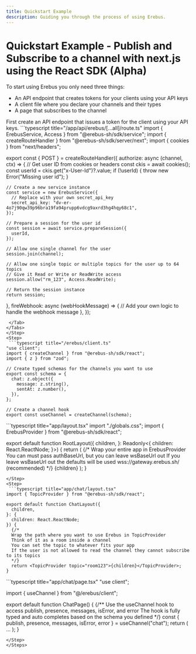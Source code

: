 ```yaml
---
title: Quickstart Example
description: Guiding you through the process of using Erebus.
---
```



# Quickstart Example - Publish and Subscribe to a channel with next.js using the React SDK (Alpha)
To start using Erebus you only need three things:
- An API endpoint that creates tokens for your clients using your API keys
- A client file where you declare your channels and their types
- A page that subscribes to the channel

<Steps>

<Step>
First create an API endpoint that issues a token for the client using your API keys.
<Tabs items={["next-js"]}>
  <Tab value="next-js">
 ```typescript title="/app/api/erebus/[...all]/route.ts"
import { ErebusService, Access } from "@erebus-sh/sdk/service";
import { createRouteHandler } from "@erebus-sh/sdk/server/next";
import { cookies } from "next/headers";

export const { POST } = createRouteHandler({
  authorize: async (channel, ctx) => {
    // Get user ID from cookies or headers
    const ckis = await cookies();
    const userId = ckis.get("x-User-Id")?.value;
    if (!userId) {
      throw new Error("Missing user id");
    }

    // Create a new service instance
    const service = new ErebusService({
      // Replace with your own secret_api_key
      secret_api_key: "dv-er-4o7j90qw39p96bra19fa94prupp6vdcg9axrd3hg4hqy68c1",
    });

    // Prepare a session for the user id
    const session = await service.prepareSession({
      userId,
    });

    // Allow one single channel for the user
    session.join(channel);

    // Allow one single topic or multiple topics for the user up to 64 topics
    // Give it Read or Write or ReadWrite access
    session.allow("rm_123", Access.ReadWrite);

    // Return the session instance
    return session;
  },
  fireWebhook: async (webHookMessage) => {
    // Add your own logic to handle the webhook message
  },
});
``` 
 </Tab>
</Tabs>
</Step>
<Step>
 ```typescript title="/erebus/client.ts"
"use client";
import { createChannel } from "@erebus-sh/sdk/react";
import { z } from "zod";

// Create typed schemas for the channels you want to use
export const schema = {
  chat: z.object({
    message: z.string(),
    sentAt: z.number(),
  }),
};

// Create a channel hook
export const useChannel = createChannel(schema);
```
</Step>

<Step>
 ```typescript title="app/layout.tsx"
import "./globals.css";
import { ErebusProvider } from "@erebus-sh/sdk/react";

export default function RootLayout({
  children,
}: Readonly<{
  children: React.ReactNode;
}>) {
  return (
    <html lang="en">
    {/*
    Wrap your entire app in ErebusProvider
    You can must pass authBaseUrl, but you can leave wsBaseUrl out
    If you leave wsBaseUrl out the defaults will be used wss://gateway.erebus.sh/ (recommended)
    */}
      <ErebusProvider authBaseUrl="http://localhost:3000/">
        <body
          className="antialiased"
        >
          {children}
        </body>
      </ErebusProvider>
    </html>
  );
}

```
</Step>
<Step>
 ```typescript title="app/chat/layout.tsx"
import { TopicProvider } from "@erebus-sh/sdk/react";

export default function ChatLayout({
  children,
}: {
  children: React.ReactNode;
}) {
  {/*
  Wrap the path where you want to use Erebus in TopicProvider
  Think of it as a room inside a channel
  You can set the topic to whatever fits your app
  If the user is not allowed to read the channel they cannot subscribe to its topics
  */}
  return <TopicProvider topic="room123">{children}</TopicProvider>;
}

```
</Step>
<Step>
 ```typescript title="app/chat/page.tsx"
"use client";

import { useChannel } from "@/erebus/client";

export default function ChatPage() {
  {/**
  Use the useChannel hook to access publish, presence, messages, isError, and error
  The hook is fully typed and auto completes based on the schema you defined
  */}
  const { publish, presence, messages, isError, error } = useChannel("chat");
  return (
    ...
  );
}
```
</Step>
</Steps>